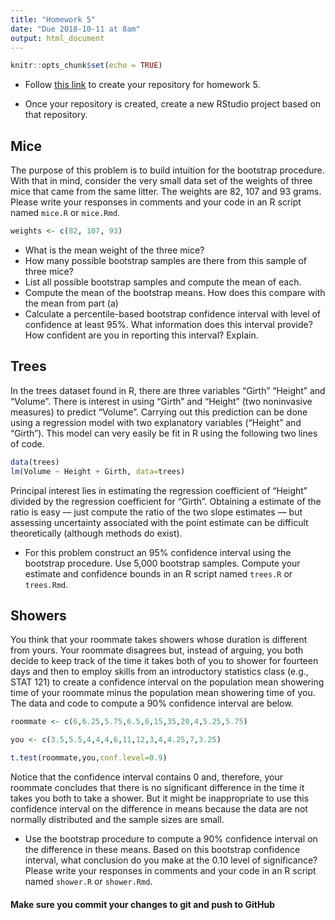 ```yaml
---
title: "Homework 5"
date: "Due 2018-10-11 at 8am"
output: html_document
---
```


```r
knitr::opts_chunk$set(echo = TRUE)
```

+ Follow [this link](https://classroom.github.com/a/vbOtC-cU) to create your 
repository for homework 5.

+ Once your repository is created, create a new RStudio project based on that
repository.

## Mice

The purpose of this problem is to build intuition for the bootstrap procedure.
With that in mind, consider the very small data set of the weights of three mice
that came from the same litter. The weights are 82, 107 and 93 grams. Please
write your responses in comments and your code in an R script named `mice.R` or `mice.Rmd`.

```r
weights <- c(82, 107, 93)
```

+ What is the mean weight of the three mice?
+ How many possible bootstrap samples are there from this sample of three mice?
+ List all possible bootstrap samples and compute the mean of each.
+ Compute the mean of the bootstrap means. How does this compare with the mean from part (a)
+ Calculate a percentile-based bootstrap confidence interval with level of confidence at least 95%. What information does this interval provide? How confident are you in reporting this interval? Explain.
 
## Trees
 
In the trees dataset found in R, there are three variables "Girth" "Height"
and "Volume". There is interest in using "Girth" and "Height" (two noninvasive
measures) to predict "Volume". Carrying out this prediction can be done using a
regression model with two explanatory variables ("Height" and "Girth"). This
model can very easily be fit in R using the following two lines of code.

```r
data(trees)
lm(Volume ~ Height + Girth, data=trees)
```

Principal interest lies in estimating the regression coefficient of "Height"
divided by the regression coefficient for "Girth". Obtaining a estimate of
the ratio is easy --- just compute the ratio of the two slope estimates ---
but assessing uncertainty associated with the point estimate can be
difficult theoretically (although methods do exist). 

+ For this problem construct an 95% confidence interval using the bootstrap 
procedure. Use 5,000 bootstrap samples. Compute your estimate and confidence 
bounds in an R script named `trees.R` or `trees.Rmd`.

## Showers

You think that your roommate takes showers whose duration is different from
yours. Your roommate disagrees but, instead of arguing, you both decide to keep
track of the time it takes both of you to shower for fourteen days and then to
employ skills from an introductory statistics class (e.g., STAT 121) to create a
confidence interval on the population mean showering time of your roommate minus
the population mean showering time of you. The data and code to compute a 90%
confidence interval are below.

```r
roommate <- c(6,6.25,5.75,6.5,6,15,35,20,4,5.25,5.75)

you <- c(3.5,5.5,4,4,4,6,11,12,3,4,4.25,7,3.25)

t.test(roommate,you,conf.level=0.9)
```

Notice that the confidence interval contains 0 and, therefore, your roommate
concludes that there is no significant difference in the time it takes you
both to take a shower. But it might be inappropriate to use this confidence
interval on the difference in means because the data are not normally
distributed and the sample sizes are small. 

+ Use the bootstrap procedure to compute a 90% confidence interval on the difference in these means. Based on
this bootstrap confidence interval, what conclusion do you make at the 0.10
level of significance? Please write your responses in comments and your code
in an R script named `shower.R` or `shower.Rmd`.

#### **Make sure you commit your changes to git and push to GitHub**
